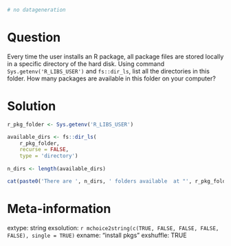 ```r
# no datageneration
```

Question
========

Every time the user installs an R package, all package files are stored locally in a specific directory of the hard disk. Using command `Sys.getenv('R_LIBS_USER')` and `fs::dir_ls`, list all the directories in this folder. How many packages are available in this folder on your computer?


Solution
================

```r
r_pkg_folder <- Sys.getenv('R_LIBS_USER')

available_dirs <- fs::dir_ls(
    r_pkg_folder, 
    recurse = FALSE,
    type = 'directory')
    
n_dirs <- length(available_dirs)

cat(paste0('There are ', n_dirs, ' folders available  at "', r_pkg_folder, '".'))
```


Meta-information
================
extype: string
exsolution: `r mchoice2string(c(TRUE, FALSE, FALSE, FALSE, FALSE), single = TRUE)`
exname: "install pkgs"
exshuffle: TRUE

